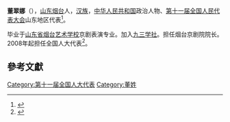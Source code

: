 '''董翠娜'''（{{bd|1962年||}}），[[山东|山东]][[烟台|烟台]]人，[[汉族|汉族]]，[[中华人民共和国|中华人民共和国]]政治人物、[[第十一届全国人民代表大会|第十一届全国人民代表大会]]山东地区代表<ref>{{cite web|author=新华网|title=第十一届全国人大代表|url=http://news.xinhuanet.com/ziliao/2008-03/03/content_7708230.htm?node=36628|publisher=新华网|accessdate=2014-01-07|archive-date=2014-01-10|archive-url=https://web.archive.org/web/20140110211415/http://news.xinhuanet.com/ziliao/2008-03/03/content_7708230.htm?node=36628|dead-url=no}}</ref>。

毕业于[[山东省烟台艺术学校|山东省烟台艺术学校]]京剧表演专业。加入[[九三学社|九三学社]]。担任烟台京剧院院长。2008年起担任全国人大代表<ref>{{cite news|title=全国人大代表信息-董翠娜|url=http://210.82.31.1:8084/delegate/viewDelegate.action?dbid=111370|accessdate=2013-04-05|newspaper=全国人大网|archive-url=https://web.archive.org/web/20140424094120/http://www.npc.gov.cn/delegate/viewDelegate.action?dbid=111370|archive-date=2014-04-24|dead-url=yes}}</ref>。

==參考文獻==
{{reflist}}

{{中国戏剧梅花奖}}

{{Authority control}}
[[Category:第十一届全国人大代表|Category:第十一届全国人大代表]]
[[Category:董姓|Category:董姓]]